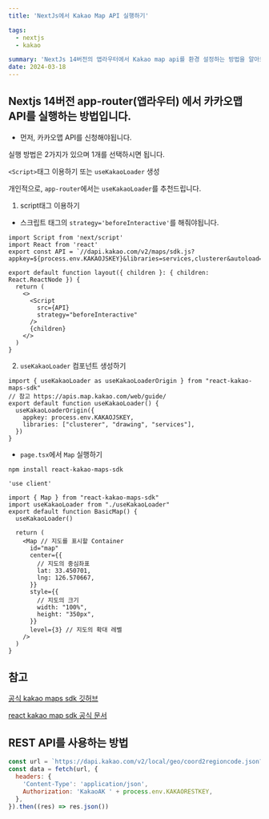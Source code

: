 ```yaml
---
title: 'NextJs에서 Kakao Map API 실행하기'

tags:
  - nextjs
  - kakao

summary: 'NextJs 14버전의 앱라우터에서 Kakao map api를 환경 설정하는 방법을 알아보겠습니다.'
date: 2024-03-18
---
```


## Nextjs 14버전 app-router(앱라우터) 에서 카카오맵 API를 실행하는 방법입니다.

- 먼저, 카카오맵 API를 신청해야됩니다.

실행 방법은 2가지가 있으며 1개를 선택하시면 됩니다.

`<Script>`태그 이용하기 또는 `useKakaoLoader` 생성

개인적으로, `app-router`에서는 `useKakaoLoader`를 추천드립니다.

1. script태그 이용하기

- 스크립트 태그의 `strategy='beforeInteractive'`를 해줘야됩니다.

```javascript:app/map/layout.tsx
import Script from 'next/script'
import React from 'react'
export const API = `//dapi.kakao.com/v2/maps/sdk.js?appkey=${process.env.KAKAOJSKEY}&libraries=services,clusterer&autoload=false`

export default function layout({ children }: { children: React.ReactNode }) {
  return (
    <>
      <Script
        src={API}
        strategy="beforeInteractive"
      />
      {children}
    </>
  )
}
```

2. `useKakaoLoader` 컴포넌트 생성하기

```javascript:components/use-kakao-loader.tsx
import { useKakaoLoader as useKakaoLoaderOrigin } from "react-kakao-maps-sdk"
// 참고 https://apis.map.kakao.com/web/guide/
export default function useKakaoLoader() {
  useKakaoLoaderOrigin({
    appkey: process.env.KAKAOJSKEY,
    libraries: ["clusterer", "drawing", "services"],
  })
}
```

- `page.tsx`에서 `Map` 실행하기

`npm install react-kakao-maps-sdk`

```javascript:app/map/page.tsx
'use client'

import { Map } from "react-kakao-maps-sdk"
import useKakaoLoader from "./useKakaoLoader"
export default function BasicMap() {
  useKakaoLoader()

  return (
    <Map // 지도를 표시할 Container
      id="map"
      center={{
        // 지도의 중심좌표
        lat: 33.450701,
        lng: 126.570667,
      }}
      style={{
        // 지도의 크기
        width: "100%",
        height: "350px",
      }}
      level={3} // 지도의 확대 레벨
    />
  )
}
```

## 참고

[공식 kakao maps sdk 깃허브](https://github.com/JaeSeoKim/react-kakao-maps-sdk '공식 깃허브')

[react kakao map sdk 공식 문서](https://react-kakao-maps-sdk.jaeseokim.dev/ 'nextjs kakao map sdk')

## REST API를 사용하는 방법

```javascript
const url = `https://dapi.kakao.com/v2/local/geo/coord2regioncode.json?x=127.1086228&y=37.4012191`
const data = fetch(url, {
  headers: {
    'Content-Type': 'application/json',
    Authorization: 'KakaoAK ' + process.env.KAKAORESTKEY,
  },
}).then((res) => res.json())
```
